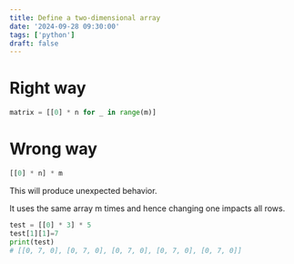 ```yaml
---
title: Define a two-dimensional array
date: '2024-09-28 09:30:00'
tags: ['python']
draft: false
---
```


# Right way

```python
matrix = [[0] * n for _ in range(m)]
```

# Wrong way

```python
[[0] * n] * m
```

This will produce unexpected behavior.

It uses the same array m times and hence changing one impacts all rows.

```python
test = [[0] * 3] * 5
test[1][1]=7
print(test)
# [[0, 7, 0], [0, 7, 0], [0, 7, 0], [0, 7, 0], [0, 7, 0]]
```
